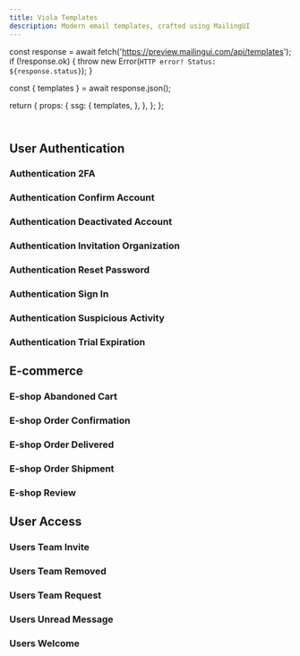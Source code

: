 ```yaml
---
title: Viola Templates
description: Modern email templates, crafted using MailingUI
---
```



  const response = await fetch('https://preview.mailingui.com/api/templates');
  if (!response.ok) {
    throw new Error(`HTTP error! Status: ${response.status}`);
  }

  const { templates } = await response.json();

  return {
    props: {
      ssg: {
        templates,
      },
    },
  };
};

<div className="pt-2">
  <Header
    tag="Premium templates"
    github="MailingUI"
    title="Viola"
    description="Part of MailingUI's Premium Templates Bundle"
    downloadHref="https://shop.mailingui.com/checkout/buy/c22393be-2122-4afd-b2f5-48b382c26bb9"
  />
</div>

## User Authentication

### Authentication 2FA

<PremiumTemplate id="viola/auth_2fa" height={715} />

### Authentication Confirm Account

<PremiumTemplate id="viola/auth_confirm-account" height={650} />

### Authentication Deactivated Account

<PremiumTemplate id="viola/auth_deactivated-account" height={830} />

### Authentication Invitation Organization

<PremiumTemplate id="viola/auth_invitation-organisation" height={710} />

### Authentication Reset Password

<PremiumTemplate id="viola/auth_reset-password" height={715} />

### Authentication Sign In

<PremiumTemplate id="viola/auth_sign-in" height={715} />

### Authentication Suspicious Activity

<PremiumTemplate id="viola/auth_suspicious-acitvity" height={950} />

### Authentication Trial Expiration

<PremiumTemplate id="viola/auth_trial-expiration" height={940} />

## E-commerce

### E-shop Abandoned Cart

<PremiumTemplate id="viola/eshop_abandoned-cart" height={1150} />

### E-shop Order Confirmation

<PremiumTemplate id="viola/eshop_order-confirmation" height={1160} />

### E-shop Order Delivered

<PremiumTemplate id="viola/eshop_order-delivered" height={1070} />

### E-shop Order Shipment

<PremiumTemplate id="viola/eshop_order-shipment" height={1480} />

### E-shop Review

<PremiumTemplate id="viola/eshop_review" height={1120} />

## User Access

### Users Team Invite

<PremiumTemplate id="viola/users_team-invite" height={880} />

### Users Team Removed

<PremiumTemplate id="viola/users_team-removed" height={780} />

### Users Team Request

<PremiumTemplate id="viola/users_team-request" height={910} />

### Users Unread Message

<PremiumTemplate id="viola/users_unread-message" height={620} />

### Users Welcome

<PremiumTemplate id="viola/users_welcome" height={650} />
